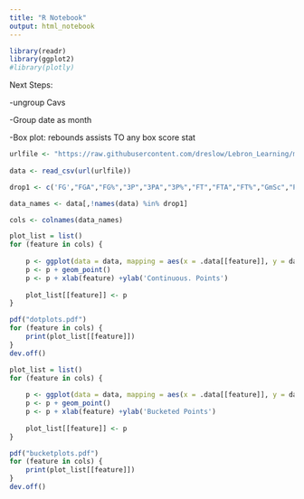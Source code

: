 ```yaml
---
title: "R Notebook"
output: html_notebook
---
```

```r
library(readr)
library(ggplot2)
#library(plotly)
```

Next Steps:

-ungroup Cavs

-Group date as month

-Box plot:
	rebounds 
	assists
	TO
	any box score stat

```r
urlfile <- "https://raw.githubusercontent.com/dreslow/Lebron_Learning/master/LebronProject/LebronAllStats.csv"
  
data <- read_csv(url(urlfile))

```

```r
drop1 <- c('FG',"FGA","FG%","3P","3PA","3P%","FT","FTA","FT%","GmSc","PlusMinus", "PTS", "10PT BCKT")

data_names <- data[,!names(data) %in% drop1]

cols <- colnames(data_names)
```

```r

plot_list = list()
for (feature in cols) {
  
    p <- ggplot(data = data, mapping = aes(x = .data[[feature]], y = data$"PTS"))
    p <- p + geom_point()
    p <- p + xlab(feature) +ylab('Continuous. Points')
    
    plot_list[[feature]] <- p
}

pdf("dotplots.pdf")
for (feature in cols) {
    print(plot_list[[feature]])
}
dev.off()

```


```r

plot_list = list()
for (feature in cols) {
  
    p <- ggplot(data = data, mapping = aes(x = .data[[feature]], y = data$"10PT BCKT"))
    p <- p + geom_point()
    p <- p + xlab(feature) +ylab('Bucketed Points')
    
    plot_list[[feature]] <- p
}

pdf("bucketplots.pdf")
for (feature in cols) {
    print(plot_list[[feature]])
}
dev.off()

```